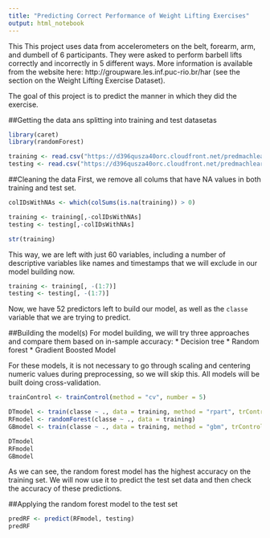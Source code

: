 ```yaml
---
title: "Predicting Correct Performance of Weight Lifting Exercises"
output: html_notebook
---
```


This This project uses data from accelerometers on the belt, forearm, arm, and dumbell of 6 participants. They were asked to perform barbell lifts correctly and incorrectly in 5 different ways. More information is available from the website here: http://groupware.les.inf.puc-rio.br/har (see the section on the Weight Lifting Exercise Dataset).

The goal of this project is to predict the manner in which they did the exercise.

##Getting the data ans splitting into training and test datasetas
```r
library(caret)
library(randomForest)

training <- read.csv("https://d396qusza40orc.cloudfront.net/predmachlearn/pml-training.csv", header = TRUE, na.strings = c("NA", "#DIV/0!", ""))
testing <- read.csv("https://d396qusza40orc.cloudfront.net/predmachlearn/pml-testing.csv", header = TRUE, na.strings = c("NA", "#DIV/0!", ""))
```

##Cleaning the data
First, we remove all colums that have NA values in both training and test set.
```r
colIDsWithNAs <- which(colSums(is.na(training)) > 0)

training <- training[,-colIDsWithNAs]
testing <- testing[,-colIDsWithNAs]

str(training)
```
This way, we are left with just 60 variables, including a number of descriptive variables like names and timestamps that we will exclude in our model building now.
```r
training <- training[, -(1:7)]
testing <- testing[, -(1:7)]
```
Now, we have 52 predictors left to build our model, as well as the `classe` variable that we are trying to predict.

##Building the model(s)
For model building, we will try three approaches and compare them based on in-sample accuracy:
* Decision tree
* Random forest
* Gradient Boosted Model

For these models, it is not necessary to go through scaling and centering numeric values during preprocessing, so we will skip this. 
All models will be built doing cross-validation.
```r
trainControl <- trainControl(method = "cv", number = 5)

DTmodel <- train(classe ~ ., data = training, method = "rpart", trControl = trainControl)
RFmodel <- randomForest(classe ~ ., data = training)
GBmodel <- train(classe ~ ., data = training, method = "gbm", trControl = trainControl)

DTmodel
RFmodel
GBmodel
```
As we can see, the random forest model has the highest accuracy on the training set. We will now use it to predict the test set data and then check the accuracy of these predictions.

##Applying the random forest model to the test set
```r
predRF <- predict(RFmodel, testing)
predRF
```